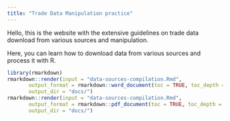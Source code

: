```yaml
---
title: "Trade Data Manipulation practice"
---
```


Hello, this is the website with the extensive guidelines on trade data download from various sources and manipulation.

Here, you can learn how to download data from various sources and process it with R.

```r
library(rmarkdown)
rmarkdown::render(input = "data-sources-compilation.Rmd", 
       output_format = rmarkdown::word_document(toc = TRUE, toc_depth = 5), 
       output_dir = "docs/")
rmarkdown::render(input = "data-sources-compilation.Rmd", 
       output_format = rmarkdown::pdf_document(toc = TRUE, toc_depth = 5), 
       output_dir = "docs/")
```


